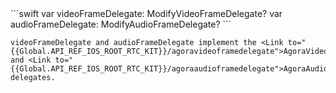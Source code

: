 <PlatformWrapper platform="ios">
    ```swift
    var videoFrameDelegate: ModifyVideoFrameDelegate?
    var audioFrameDelegate: ModifyAudioFrameDelegate?
    ```

    videoFrameDelegate and audioFrameDelegate implement the <Link to="{{Global.API_REF_IOS_ROOT_RTC_KIT}}/agoravideoframedelegate">AgoraVideoFrameDelegate</Link>
    and <Link to="{{Global.API_REF_IOS_ROOT_RTC_KIT}}/agoraaudioframedelegate">AgoraAudioFrameDelegate</Link> delegates.
</PlatformWrapper>